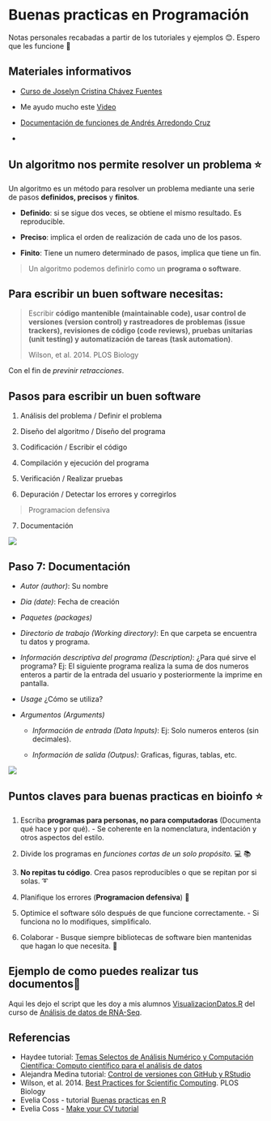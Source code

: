 # Buenas practicas en Programación

Notas personales recabadas a partir de los tutoriales y ejemplos 😊. Espero que les funcione 💜

## Materiales informativos

-   [Curso de Joselyn Cristina Chávez Fuentes](https://comunidadbioinfo.github.io/cdsb2023/creaci%C3%B3n-de-vi%C3%B1etas.html)

-   Me ayudo mucho este [Video](https://www.youtube.com/watch?v=7ZgZ6qUKZvE&ab_channel=DaniMedi)

-   [Documentación de funciones de Andrés Arredondo Cruz](https://comunidadbioinfo.github.io/cdsb2023/documentaci%C3%B3n-de-funciones.html)

-   

## **Un algoritmo nos permite resolver un problema ⭐**

Un algoritmo es un método para resolver un problema mediante una serie de pasos **definidos, precisos** y **finitos**.

-   **Definido**: si se sigue dos veces, se obtiene el mismo resultado. Es reproducible.

-   **Preciso**: implica el orden de realización de cada uno de los pasos.

-   **Finito**: Tiene un numero determinado de pasos, implica que tiene un fin.

> Un algoritmo podemos definirlo como un **programa o software**.

## **Para escribir un buen software necesitas:**

> Escribir **código mantenible (maintainable code), usar control de versiones (version control) y rastreadores de problemas (issue trackers), revisiones de código (code reviews), pruebas unitarias (unit testing) y automatización de tareas (task automation)**.
>
> Wilson, et al. 2014. PLOS Biology

Con el fin de *previnir retracciones*.

::: callout-note
## Pasos para escribir un buen software

1.  Análisis del problema / Definir el problema

2.  Diseño del algoritmo / Diseño del programa

3.  Codificación / Escribir el código

4.  Compilación y ejecución del programa

5.  Verificación / Realizar pruebas

6.  Depuración / Detectar los errores y corregirlos

> Programacion defensiva

7.  Documentación
:::

![](https://eveliacoss.github.io/Buenaspracticas_R_Mayo2024/BestPractices/figures/homersapien.jpg){fig-align="center"}

## **Paso 7: Documentación**

::: callout-note
-   *Autor (author)*: Su nombre

-   *Dia (date)*: Fecha de creación

-   *Paquetes (packages)*

-   *Directorio de trabajo (Working directory)*: En que carpeta se encuentra tu datos y programa.

-   *Información descriptiva del programa (Description)*: ¿Para qué sirve el programa? Ej: El siguiente programa realiza la suma de dos numeros enteros a partir de la entrada del usuario y posteriormente la imprime en pantalla.

-   *Usage* ¿Cómo se utiliza?

-   *Argumentos (Arguments)*

    -   *Información de entrada (Data Inputs)*: Ej: Solo numeros enteros (sin decimales).

    -   *Información de salida (Outpus)*: Graficas, figuras, tablas, etc.
:::

![](https://eveliacoss.github.io/Buenaspracticas_R_Mayo2024/BestPractices/figures/meme_documentacion.jpg){fig-align="center"}

## Puntos claves para buenas practicas en bioinfo ⭐

1.  Escriba **programas para personas, no para computadoras** (Documenta qué hace y por qué). - Se coherente en la nomenclatura, indentación y otros aspectos del estilo.

2.  Divide los programas en *funciones cortas de un solo propósito.* 💻 📚

3.  **No repitas tu código**. Crea pasos reproducibles o que se repitan por si solas. ➰

4.  Planifique los errores (**Programacion defensiva**) 🚩

5.  Optimice el software sólo después de que funcione correctamente. - Si funciona no lo modifiques, simplificalo.

6.  Colaborar - Busque siempre bibliotecas de software bien mantenidas que hagan lo que necesita. 👥

::: callout-note
## Ejemplo de como puedes realizar tus documentos💜

Aqui les dejo el script que les doy a mis alumnos [VisualizacionDatos.R](https://github.com/EveliaCoss/RNAseq_classFEB2024/blob/main/Practica_Dia3/scripts/VisualizacionDatos.R) del curso de [Análisis de datos de RNA-Seq](https://github.com/EveliaCoss/RNAseq_classFEB2024).
:::

## Referencias

-   Haydee tutorial: [Temas Selectos de Análisis Numérico y Computación Científica: Computo científico para el análisis de datos](https://haydeeperuyero.github.io/Computo_Cientifico/)
-   Alejandra Medina tutorial: [Control de versiones con GitHub y RStudio](https://comunidadbioinfo.github.io/cdsb2023/control-de-versiones-con-github-y-rstudio.html)
-   Wilson, et al. 2014. [Best Practices for Scientific Computing](https://journals.plos.org/plosbiology/article?id=10.1371/journal.pbio.1001745). PLOS Biology
-   Evelia Coss - tutorial [Buenas practicas en R](https://github.com/EveliaCoss/Buenaspracticas_R_Mayo2024)
-   Evelia Coss - [Make your CV tutorial](https://github.com/EveliaCoss/Make_yourCV)
